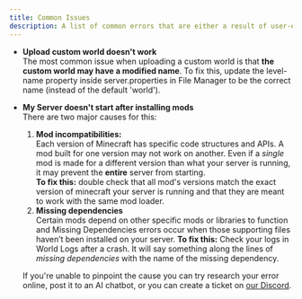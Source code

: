```yaml
---
title: Common Issues
description: A list of common errors that are either a result of user-error or a known bug in Seedloaf.
---
```


- **Upload custom world doesn't work** <br />
The most common issue when uploading a custom world is that **the custom 
world may have a modified name**. To fix this, update the level-name property 
inside server.properties in File Manager to be the correct name (instead of the 
default 'world').

- **My Server doesn't start after installing mods**<br />
There are two major causes for this:<br />
    1. **Mod incompatibilities:**<br />
    Each version of Minecraft has specific code structures and APIs. A mod built for one version may 
    not work on another. Even if a *single* mod is made for a different version than what your server 
    is running, it may prevent the **entire** server from starting.<br /> 
    **To fix this:** double check that all mod's versions match the exact version of minecraft your server 
    is running and that they are meant to work with the same mod loader.<br />
    1. **Missing dependencies**<br />
    Certain mods depend on other specific mods or libraries to function and Missing Dependencies errors 
    occur when those supporting files haven’t been installed on your server. 
    **To fix this:** Check your logs in World Logs after a crash. It will say something along the lines of 
    *missing dependencies* with the name of the missing dependency.

    If you're unable to pinpoint the cause you can try research your error online, post it to an AI chatbot, 
    or you can create a ticket on [our Discord](https://seedloaf.com/discord).